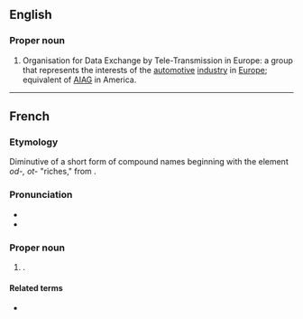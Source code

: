 ==English==

===Proper noun===
{{en-proper noun}}

# Organisation for Data Exchange by Tele-Transmission in Europe: a group that represents the interests of the [[automotive]] [[industry]] in [[Europe]]; equivalent of [[AIAG]] in America.

----

==French==

===Etymology===
Diminutive of a short form of {{etyl|gem|fr}} compound names beginning with the element ''od-, ot-'' "riches," from {{der|fr|gem-pro|*audaz}}.

===Pronunciation===
* {{fr-IPA}}
* {{audio|fr|LL-Q150 (fra)-Lepticed7-Odette.wav|Audio}}

===Proper noun===
{{fr-proper noun|f}}

# {{given name|fr|female}}.

====Related terms====
* {{l|fr|Odile}}
